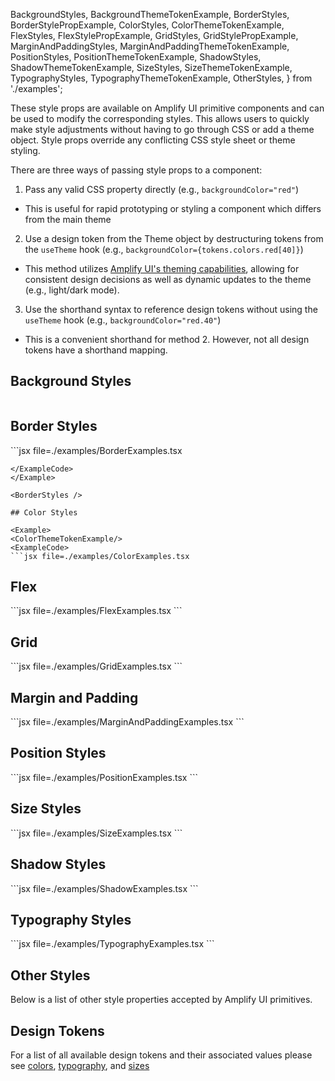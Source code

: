   BackgroundStyles,
  BackgroundThemeTokenExample,
  BorderStyles,
  BorderStylePropExample,
  ColorStyles,
  ColorThemeTokenExample,
  FlexStyles,
  FlexStylePropExample,
  GridStyles,
  GridStylePropExample,
  MarginAndPaddingStyles,
  MarginAndPaddingThemeTokenExample,
  PositionStyles,
  PositionThemeTokenExample,
  ShadowStyles,
  ShadowThemeTokenExample,
  SizeStyles,
  SizeThemeTokenExample,
  TypographyStyles,
  TypographyThemeTokenExample,
  OtherStyles,
} from './examples';

These style props are available on Amplify UI primitive components and can be used to modify the corresponding styles. This allows users to quickly make style adjustments without having to go through CSS or add a theme object. Style props override any conflicting CSS style sheet or theme styling.

There are three ways of passing style props to a component:
1. Pass any valid CSS property directly (e.g., `backgroundColor="red"`)
- This is useful for rapid prototyping or styling a component which differs from the main theme
2. Use a design token from the Theme object by destructuring tokens from the `useTheme` hook (e.g., `backgroundColor={tokens.colors.red[40]}`)
- This method utilizes [Amplify UI's theming capabilities](/theming), allowing for consistent design decisions as well as dynamic updates to the theme (e.g., light/dark mode).
3. Use the shorthand syntax to reference design tokens without using the `useTheme` hook (e.g., `backgroundColor="red.40"`)
- This is a convenient shorthand for method 2. However, not all design tokens have a shorthand mapping.

## Background Styles
<Example>

<BackgroundThemeTokenExample/>
<ExampleCode>

```jsx file=./examples/BackgroundExamples.tsx

```

</ExampleCode>
</Example>

<BackgroundStyles />

## Border Styles 

<Example className="example-styling-demo">
<BorderStylePropExample/>
<ExampleCode>
```jsx file=./examples/BorderExamples.tsx

```
</ExampleCode>
</Example>

<BorderStyles />

## Color Styles

<Example>
<ColorThemeTokenExample/>
<ExampleCode>
```jsx file=./examples/ColorExamples.tsx
```
</ExampleCode>
</Example>

<ColorStyles />

## Flex

<Example>
<FlexStylePropExample />
<ExampleCode>
```jsx file=./examples/FlexExamples.tsx
```
</ExampleCode>
</Example>

<FlexStyles />

## Grid

<Example>
<GridStylePropExample />
<ExampleCode>
```jsx file=./examples/GridExamples.tsx
```
</ExampleCode>
</Example>

<GridStyles />

## Margin and Padding

<Example className="example-styling-demo">
<MarginAndPaddingThemeTokenExample />
<ExampleCode>
```jsx file=./examples/MarginAndPaddingExamples.tsx
```
</ExampleCode>
</Example>

<MarginAndPaddingStyles />

## Position Styles

<Example>
<PositionThemeTokenExample />
<ExampleCode>
```jsx file=./examples/PositionExamples.tsx
```
</ExampleCode>
</Example>

<PositionStyles />

## Size Styles

<Example className="example-styling-demo">
<SizeThemeTokenExample />
<ExampleCode>
```jsx file=./examples/SizeExamples.tsx
```
</ExampleCode>
</Example>

<SizeStyles />

## Shadow Styles

<Example className="example-styling-demo">
<ShadowThemeTokenExample />
<ExampleCode>
```jsx file=./examples/ShadowExamples.tsx
```
</ExampleCode>
</Example>

<ShadowStyles />

## Typography Styles

<Example>
<TypographyThemeTokenExample />
<ExampleCode>
```jsx file=./examples/TypographyExamples.tsx
```
</ExampleCode>
</Example>

<TypographyStyles />

## Other Styles

Below is a list of other style properties accepted by Amplify UI primitives.

<OtherStyles />

## Design Tokens

For a list of all available design tokens and their associated values please see [colors](/theming/default-theme/colors), [typography](/theming/default-theme/typography), and [sizes](/theming/default-theme/sizes)
